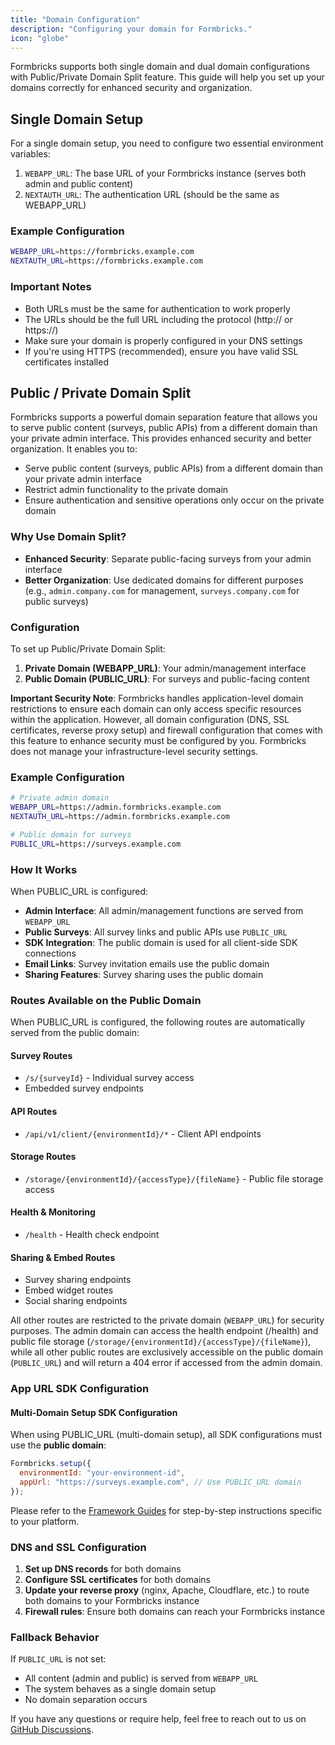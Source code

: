 ```yaml
---
title: "Domain Configuration"
description: "Configuring your domain for Formbricks."
icon: "globe"
---
```


Formbricks supports both single domain and dual domain configurations with Public/Private Domain Split feature. This guide will help you set up your domains correctly for enhanced security and organization.

## Single Domain Setup

For a single domain setup, you need to configure two essential environment variables:

1. `WEBAPP_URL`: The base URL of your Formbricks instance (serves both admin and public content)
2. `NEXTAUTH_URL`: The authentication URL (should be the same as WEBAPP_URL)

### Example Configuration

```bash
WEBAPP_URL=https://formbricks.example.com
NEXTAUTH_URL=https://formbricks.example.com
```

### Important Notes

- Both URLs must be the same for authentication to work properly
- The URLs should be the full URL including the protocol (http:// or https://)
- Make sure your domain is properly configured in your DNS settings
- If you're using HTTPS (recommended), ensure you have valid SSL certificates installed

## Public / Private Domain Split

Formbricks supports a powerful domain separation feature that allows you to serve public content (surveys, public APIs) from a different domain than your private admin interface. This provides enhanced security and better organization. It enables you to:

- Serve public content (surveys, public APIs) from a different domain than your private admin interface
- Restrict admin functionality to the private domain
- Ensure authentication and sensitive operations only occur on the private domain

### Why Use Domain Split?

- **Enhanced Security**: Separate public-facing surveys from your admin interface
- **Better Organization**: Use dedicated domains for different purposes (e.g., `admin.company.com` for management, `surveys.company.com` for public surveys)

### Configuration

To set up Public/Private Domain Split:

1. **Private Domain (WEBAPP_URL)**: Your admin/management interface
2. **Public Domain (PUBLIC_URL)**: For surveys and public-facing content

**Important Security Note**: Formbricks handles application-level domain restrictions to ensure each domain
can only access specific resources within the application. However, all domain configuration (DNS, SSL
certificates, reverse proxy setup) and firewall configuration that comes with this feature to enhance
security must be configured by you. Formbricks does not manage your infrastructure-level security settings.

### Example Configuration

```bash
# Private admin domain
WEBAPP_URL=https://admin.formbricks.example.com
NEXTAUTH_URL=https://admin.formbricks.example.com

# Public domain for surveys
PUBLIC_URL=https://surveys.example.com
```

### How It Works

When PUBLIC_URL is configured:

- **Admin Interface**: All admin/management functions are served from `WEBAPP_URL`
- **Public Surveys**: All survey links and public APIs use `PUBLIC_URL`
- **SDK Integration**: The public domain is used for all client-side SDK connections
- **Email Links**: Survey invitation emails use the public domain
- **Sharing Features**: Survey sharing uses the public domain

### Routes Available on the Public Domain

When PUBLIC_URL is configured, the following routes are automatically served from the public domain:

#### Survey Routes

- `/s/{surveyId}` - Individual survey access
- Embedded survey endpoints

#### API Routes

- `/api/v1/client/{environmentId}/*` - Client API endpoints

#### Storage Routes

- `/storage/{environmentId}/{accessType}/{fileName}` - Public file storage access

#### Health & Monitoring

- `/health` - Health check endpoint

#### Sharing & Embed Routes

- Survey sharing endpoints
- Embed widget routes
- Social sharing endpoints

All other routes are restricted to the private domain (`WEBAPP_URL`) for security purposes. The admin domain can access the health endpoint (/health) and public file storage (`/storage/{environmentId}/{accessType}/{fileName}`), while all other public routes are exclusively accessible on the public domain (`PUBLIC_URL`) and will return a 404 error if accessed from the admin domain.

### App URL SDK Configuration

#### Multi-Domain Setup SDK Configuration

When using PUBLIC_URL (multi-domain setup), all SDK configurations must use the **public domain**:

```js
Formbricks.setup({
  environmentId: "your-environment-id",
  appUrl: "https://surveys.example.com", // Use PUBLIC_URL domain
});
```

Please refer to the [Framework Guides](/xm-and-surveys/surveys/website-app-surveys/framework-guides) for step-by-step instructions specific to your platform.

### DNS and SSL Configuration

1. **Set up DNS records** for both domains
2. **Configure SSL certificates** for both domains
3. **Update your reverse proxy** (nginx, Apache, Cloudflare, etc.) to route both domains to your Formbricks instance
4. **Firewall rules**: Ensure both domains can reach your Formbricks instance

### Fallback Behavior

If `PUBLIC_URL` is not set:

- All content (admin and public) is served from `WEBAPP_URL`
- The system behaves as a single domain setup
- No domain separation occurs

If you have any questions or require help, feel free to reach out to us on [GitHub Discussions](https://github.com/formbricks/formbricks/discussions).
